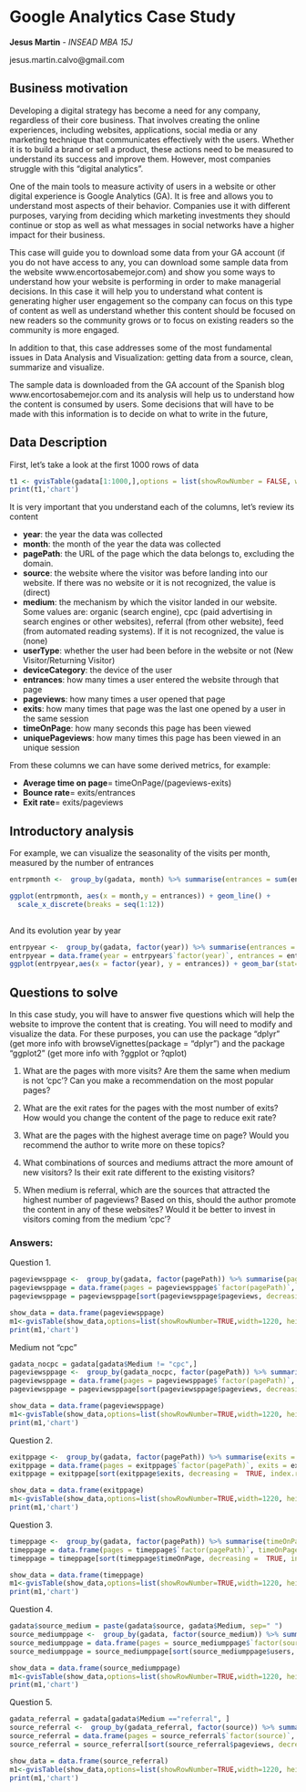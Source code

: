 
 Google Analytics Case Study
==========================================

**Jesus Martin** - *INSEAD MBA 15J*

jesus.martin.calvo@gmail.com
 
## Business motivation
 
 Developing a digital strategy has become a need for any company, regardless of their core business. That involves creating the online experiences, including websites, applications, social media or any marketing technique that communicates effectively with the users. Whether it is to build a brand or sell a product, these actions need to be measured to understand its success and improve them. However, most companies struggle with this "digital analytics". 
 
 One of the main tools to measure activity of users in a website or other digital experience is Google Analytics (GA). It is free and allows you to understand most aspects of their behavior. Companies use it with different purposes, varying from deciding which marketing investments they should continue or stop as well as what messages in social networks have a higher impact for their business. 
 
 This case will guide you to download some data from your GA account (if you do not have access to any, you can download some sample data from the website www.encortosabemejor.com) and show you some ways to understand how your website is performing in order to make managerial decisions. In this case it will help you to understand what content is generating higher user engagement so the company can focus on this type of content as well as understand whether this content should be focused on new readers so the community grows or to focus on existing readers so the community is more engaged. 
 
 In addition to that, this case addresses some of the most fundamental issues in Data Analysis and Visualization: getting data from a source, clean, summarize and visualize. 
 
 The sample data is downloaded from the GA account of the Spanish blog www.encortosabemejor.com and its analysis will help us to understand how the content is consumed by users. Some decisions that will have to be made with this information is to decide on what to write in the future, 
 
## Data Description
 
First, let's take a look at the first 1000 rows of data

```r
t1 <- gvisTable(gadata[1:1000,],options = list(showRowNumber = FALSE, width = 800, height = min(400,27*(nrow(gadata) + 1)), allowHTML = TRUE, page = 'disable'))
print(t1,'chart')
```

It is very important that you understand each of the columns, let's review its content 

* **year**: the year the data was collected
* **month**: the month of the year the data was collected
* **pagePath**: the URL of the page which the data belongs to, excluding the domain. 
* **source**: the website where the visitor was before landing into our website. If there was no website or it is not recognized, the value is (direct)
* **medium**: the mechanism by which the visitor landed in our website. Some values are: organic (search engine), cpc (paid advertising in search engines or other websites), referral (from other website), feed (from automated reading systems). If it is not recognized, the value is (none)
* **userType**: whether the user had been before in the website or not (New Visitor/Returning Visitor)
* **deviceCategory**: the device of the user
* **entrances**: how many times a user entered the website through that page
* **pageviews**: how many times a user opened that page
* **exits**: how many times that page was the last one opened by a user in the same session
* **timeOnPage**: how many seconds this page has been viewed
* **uniquePageviews**: how many times this page has been viewed in an unique session

From these columns we can have some derived metrics, for example:

* **Average time on page**= timeOnPage/(pageviews-exits)
* **Bounce rate**= exits/entrances
* **Exit rate**= exits/pageviews

## Introductory analysis

For example, we can visualize the seasonality of the visits per month, measured by the number of entrances

```r
entrpmonth <-  group_by(gadata, month) %>% summarise(entrances = sum(entrances))

ggplot(entrpmonth, aes(x = month,y = entrances)) + geom_line() +
  scale_x_discrete(breaks = seq(1:12))
  
```


And its evolution year by year

```r
entrpyear <-  group_by(gadata, factor(year)) %>% summarise(entrances = sum(entrances))
entrpyear = data.frame(year = entrpyear$`factor(year)`, entrances = entrpyear$entrances)
ggplot(entrpyear,aes(x = factor(year), y = entrances)) + geom_bar(stat="identity", fill = "lightblue", colour = "black")
```

## Questions to solve

In this case study, you will have to answer five questions which will help the website to improve the content that is creating. You will need to modify and visualize the data. For these purposes, you can use the package "dplyr" (get more info with browseVignettes(package = "dplyr") and the package "ggplot2" (get more info with ?ggplot or ?qplot)

1. What are the pages with more visits? Are them the same when medium is not 'cpc'? Can you make a recommendation on the most popular pages?

2. What are the exit rates for the pages with the most number of exits? How would you change the content of the page to reduce exit rate? 

3. What are the pages with the highest average time on page? Would you recommend the author to write more on these topics?

4. What combinations of sources and mediums attract the more amount of new visitors? Is their exit rate different to the existing visitors?

4. When medium is referral, which are the sources that attracted the highest number of pageviews? Based on this, should the author promote the content in any of these websites? Would it be better to invest in visitors coming from the medium 'cpc'?

### Answers:

Question 1. 

```r
pageviewsppage <-  group_by(gadata, factor(pagePath)) %>% summarise(pageviews = sum(pageviews))
pageviewsppage = data.frame(pages = pageviewsppage$`factor(pagePath)`, pageviews = pageviewsppage$pageviews)
pageviewsppage = pageviewsppage[sort(pageviewsppage$pageviews, decreasing =  TRUE, index.return = TRUE)$ix,]
```

```r
show_data = data.frame(pageviewsppage)
m1<-gvisTable(show_data,options=list(showRowNumber=TRUE,width=1220, height=min(400,27*(nrow(show_data)+1)),allowHTML=TRUE,page='disable'))
print(m1,'chart')
```

Medium  not "cpc"

```r
gadata_nocpc = gadata[gadata$Medium != "cpc",]
pageviewsppage <-  group_by(gadata_nocpc, factor(pagePath)) %>% summarise(pageviews = sum(pageviews))
pageviewsppage = data.frame(pages = pageviewsppage$`factor(pagePath)`, pageviews = pageviewsppage$pageviews)
pageviewsppage = pageviewsppage[sort(pageviewsppage$pageviews, decreasing =  TRUE, index.return = TRUE)$ix,]
```

```r
show_data = data.frame(pageviewsppage)
m1<-gvisTable(show_data,options=list(showRowNumber=TRUE,width=1220, height=min(400,27*(nrow(show_data)+1)),allowHTML=TRUE,page='disable'))
print(m1,'chart')
```


Question 2. 

```r
exitppage <-  group_by(gadata, factor(pagePath)) %>% summarise(exits = sum(exits))
exitppage = data.frame(pages = exitppage$`factor(pagePath)`, exits = exitppage$exits)
exitppage = exitppage[sort(exitppage$exits, decreasing =  TRUE, index.return = TRUE)$ix,]
```

```r
show_data = data.frame(exitppage)
m1<-gvisTable(show_data,options=list(showRowNumber=TRUE,width=1220, height=min(400,27*(nrow(show_data)+1)),allowHTML=TRUE,page='disable'))
print(m1,'chart')
```


Question 3.

```r
timeppage <-  group_by(gadata, factor(pagePath)) %>% summarise(timeOnPage = sum(timeOnPage))
timeppage = data.frame(pages = timeppage$`factor(pagePath)`, timeOnPage = timeppage$timeOnPage)
timeppage = timeppage[sort(timeppage$timeOnPage, decreasing =  TRUE, index.return = TRUE)$ix,]
```

```r
show_data = data.frame(timeppage)
m1<-gvisTable(show_data,options=list(showRowNumber=TRUE,width=1220, height=min(400,27*(nrow(show_data)+1)),allowHTML=TRUE,page='disable'))
print(m1,'chart')
```


Question 4.

```r
gadata$source_medium = paste(gadata$source, gadata$Medium, sep=" ")
source_mediumppage <-  group_by(gadata, factor(source_medium)) %>% summarise(users = sum(users))
source_mediumppage = data.frame(pages = source_mediumppage$`factor(source_medium)`, users = source_mediumppage$users)
source_mediumppage = source_mediumppage[sort(source_mediumppage$users, decreasing =  TRUE, index.return = TRUE)$ix,]
```

```r
show_data = data.frame(source_mediumppage)
m1<-gvisTable(show_data,options=list(showRowNumber=TRUE,width=1220, height=min(400,27*(nrow(show_data)+1)),allowHTML=TRUE,page='disable'))
print(m1,'chart')
```

Question 5.

```r
gadata_referral = gadata[gadata$Medium =="referral", ]
source_referral <-  group_by(gadata_referral, factor(source)) %>% summarise(pageviews = sum(pageviews))
source_referral = data.frame(pages = source_referral$`factor(source)`, pageviews = source_referral$pageviews)
source_referral = source_referral[sort(source_referral$pageviews, decreasing =  TRUE, index.return = TRUE)$ix,]
```

```r
show_data = data.frame(source_referral)
m1<-gvisTable(show_data,options=list(showRowNumber=TRUE,width=1220, height=min(400,27*(nrow(show_data)+1)),allowHTML=TRUE,page='disable'))
print(m1,'chart')
```
